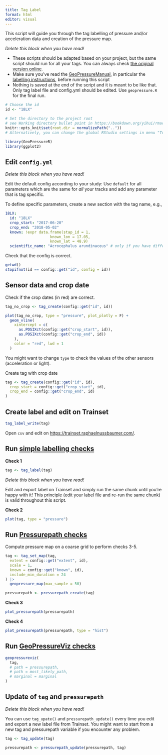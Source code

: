 ```yaml
---
title: Tag Label
format: html
editor: visual
---
```


This script will guide you through the tag labelling of pressure and/or acceleration data and creation of the pressure map.

::: callout-tip
*Delete this block when you have read!*

-   These scripts should be adapted based on your project, but the same script should run for all your tags. You can always check [the original version online](https://github.com/Rafnuss/GeoPressureTemplate/blob/main/analysis/1-label.qmd).
-   Make sure you've read the [GeoPressureManual](https://raphaelnussbaumer.com/GeoPressureManual), in particular the [labelling instructions](https://raphaelnussbaumer.com/GeoPressureManual/labelling-tracks.html), before running this script
-   Nothing is saved at the end of the script and it is meant to be like that. Only tag label file and config.yml should be edited. Use `geopressure.R` for the final run.
:::

```r
# Choose the id
id <- "18LX"

# Set the directory to the project root
# see Working directory bullet point in https://bookdown.org/yihui/rmarkdown/notebook.html#executing-code
knitr::opts_knit$set(root.dir = normalizePath(".."))
# Alternatively, you can change the global RStudio settings in menu "Tools/Global Options...", on the "R Markdown" panel, choose "Project" for "Evaluate chunks in directory:"

library(GeoPressureR)
library(ggplot2)
```

## Edit `config.yml`

::: callout-tip
*Delete this block when you have read!*

Edit the default config according to your study: Use `default` for all parameters which are the same for *all* your tracks and add any parameter that is tag specific.

To define specific parameters, create a new section with the tag name, e.g.,

``` yaml
18LX:
  id: "18LX"
  crop_start: "2017-06-20"
  crop_end: "2018-05-02"
  known: !expr data.frame(stap_id = 1,
                    known_lon = 17.05,
                    known_lat = 48.9)
  scientific_name: "Acrocephalus arundinaceus" # only if you have different species, otherwise add to default
```
:::

Check that the config is correct.

```r
getwd()
stopifnot(id == config::get("id", config = id))
```

## Sensor data and crop date

Check if the crop dates (in red) are correct.

```r
tag_no_crop <- tag_create(config::get("id", id))

plot(tag_no_crop, type = "pressure", plot_plotly = F) +
  geom_vline(
    xintercept = c(
      as.POSIXct(config::get("crop_start", id)),
      as.POSIXct(config::get("crop_end", id))
    ),
    color = "red", lwd = 1
  )
```

You might want to change `type` to check the values of the other sensors (acceleration or light).

Create tag with crop date

```r
tag <- tag_create(config::get("id", id),
  crop_start = config::get("crop_start", id),
  crop_end = config::get("crop_end", id)
)
```

## Create label and edit on Trainset

```r
tag_label_write(tag)
```

Open `csv` and edit on <https://trainset.raphaelnussbaumer.com/>.

## Run [simple labelling checks](https://raphaelnussbaumer.com/GeoPressureManual/labelling-tracks.html#simple-checks)

**Check 1**

```r
tag <- tag_label(tag)
```

::: callout-tip
*Delete this block when you have read!*

Edit and export label on Trainset and simply run the same chunk until you're happy with it! This principle (edit your label file and re-run the same chunk) is valid throughout this script.
:::

**Check 2**

```r
plot(tag, type = "pressure")
```

## Run [Pressurepath checks](https://raphaelnussbaumer.com/GeoPressureManual/labelling-tracks.html#pressurepath-checks)

Compute pressure map on a coarse grid to perform checks 3-5.

```r
tag <- tag_set_map(tag,
  extent = config::get("extent", id),
  scale = 1,
  known = config::get("known", id),
  include_min_duration = 24
) |>
  geopressure_map(max_sample = 50)
```

```r
pressurepath <- pressurepath_create(tag)
```

**Check 3**

```r
plot_pressurepath(pressurepath)
```

**Check 4**

```r
plot_pressurepath(pressurepath, type = "hist")
```

## Run [GeoPressureViz checks](https://raphaelnussbaumer.com/GeoPressureManual/labelling-tracks.html#geopressureviz-checks)

```r
geopressureviz(
  tag,
  # path = pressurepath,
  # path = most_likely_path,
  # marginal = marginal
)
```

## Update of `tag` and `pressurepath`

::: callout-tip
*Delete this block when you have read!*

You can use `tag_upate()` and `pressurepath_update()` every time you edit and export a new label file from Trainset. You might want to start from a new tag and pressurepath variable if you encounter any problem.
:::

```r
tag <- tag_update(tag)
```

```r
pressurepath <- pressurepath_update(pressurepath, tag)
```
